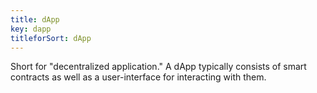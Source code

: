 ```yaml
---
title: dApp
key: dapp
titleforSort: dApp
---
```

<p>
Short for "decentralized application." A dApp typically consists of smart contracts as well as a user-interface for interacting with them.
</p>
